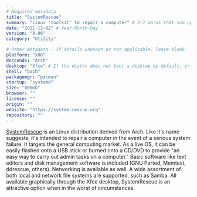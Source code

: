 ```yaml
---
# Required metadata
title: "SystemRescue"
summary: "Linux 'toolkit' to repair a computer" # 2-7 words that sum up the distribution
date: "2021-12-02" # Year-Month-Day
version: "8.06"
category: "Utility"

# Other metadata - if details unknown or not applicable, leave blank
platform: "x86"
descends: "Arch"
desktop: "Xfce" # If the distro does not boot a desktop by default, or doesn't ship one, leave 'desktop' blank
shell: "bash"
packagemgr: "pacman"
startup: "systemd"
size: "800mb"
browser: ""
licence: ""
origin: ""
website: "https://system-rescue.org"
repository: ""
---
```


[SystemRescue](https://system-rescue.org) is an Linux distribution derived from Arch. Like it's name suggests, it's intended to repair a computer in the event of a serious system failure. It targets the general computing market. As a live OS, it can be easily flashed onto a USB stick or burned onto a CD/DVD to provide "an easy way to carry out admin tasks on a computer." Basic software like text editors and disk management software is included (GNU Parted, Memtest, ddrescue, others). Networking is available as well. A wide assortment of both local and network file systems are supported, such as Samba. All available graphically through the Xfce desktop, SystemRescue is an attractive option when in the worst of circumstances.
